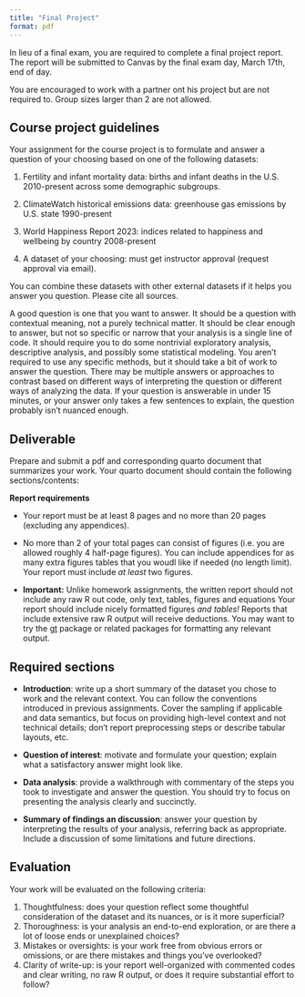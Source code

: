 ```yaml
---
title: "Final Project"
format: pdf
---
```


In lieu of a final exam, you are required to complete a final project report. The report will be submitted to Canvas by the final exam day, March 17th, end of day.

You are encouraged to work with a partner ont his project but are not required to. Group sizes larger than 2 are not allowed.

## Course project guidelines

Your assignment for the course project is to formulate and answer a question of your choosing based on one of the following datasets:

1. Fertility and infant mortality data: births and infant deaths in the U.S. 2010-present across some demographic subgroups.

2. ClimateWatch historical emissions data: greenhouse gas emissions by U.S. state 1990-present

3. World Happiness Report 2023: indices related to happiness and wellbeing by country 2008-present

4. A dataset of your choosing: must get instructor approval (request approval via email).

You can combine these datasets with other external datasets if it helps you answer you question.  Please cite all sources.

A good question is one that you want to answer. It should be a question with contextual meaning, not a purely technical matter. It should be clear enough to answer, but not so specific or narrow that your analysis is a single line of code. It should require you to do some nontrivial exploratory analysis, descriptive analysis, and possibly some statistical modeling. You aren't required to use any specific methods, but it should take a bit of work to answer the question. There may be multiple answers or approaches to contrast based on different ways of interpreting the question or different ways of analyzing the data. If your question is answerable in under 15 minutes, or your answer only takes a few sentences to explain, the question probably isn't nuanced enough.

## Deliverable

Prepare and submit a pdf and corresponding quarto document that summarizes your work. Your quarto document should contain the following sections/contents:

**Report requirements**

-   Your report must be at least 8 pages and no more than 20 pages (excluding any appendices).

-   No more than 2 of your total pages can consist of figures (i.e. you are allowed roughly 4 half-page figures). You can include appendices for as many extra figures tables that you woudl like if needed (no length limit). Your report must include *at least* two figures.

- **Important:** Unlike homework assignments, the written report should not include any raw R out code, only text, tables, figures and equations  Your report should include nicely formatted figures *and tables!* Reports that include extensive raw R output will receive deductions. You may want to try the [gt](https://gt.rstudio.com/) package or related packages for formatting any relevant output.

## Required sections

- **Introduction**: write up a short summary of the dataset you chose to work and the relevant context.  You can follow the conventions introduced in previous assignments. Cover the sampling if applicable and data semantics, but focus on providing high-level context and not technical details; don't report preprocessing steps or describe tabular layouts, etc.

- **Question of interest**: motivate and formulate your question; explain what a satisfactory answer might look like.

- **Data analysis**: provide a walkthrough with commentary of the steps you took to investigate and answer the question. You should try to focus on presenting the analysis clearly and succinctly.

- **Summary of findings an discussion**: answer your question by interpreting the results of your analysis, referring back as appropriate. Include a discussion of some limitations and future directions.

## Evaluation

Your work will be evaluated on the following criteria:

1. Thoughtfulness: does your question reflect some thoughtful consideration of the dataset and its nuances, or is it more superficial?
2. Thoroughness: is your analysis an end-to-end exploration, or are there a lot of loose ends or unexplained choices?
3. Mistakes or oversights: is your work free from obvious errors or omissions, or are there mistakes and things you've overlooked?
4. Clarity of write-up: is your report well-organized with commented codes and clear writing, no raw R output, or does it require substantial effort to follow?